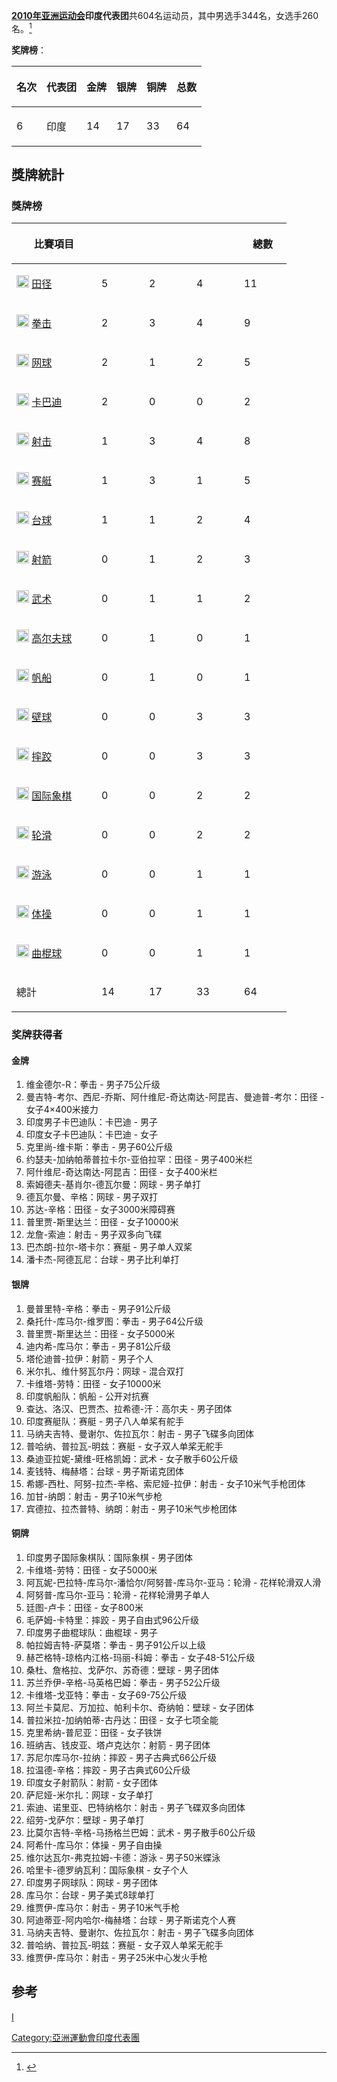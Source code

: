{{Infobox Country Asian Games
|NOC=IND
|year=2010
|competitors=609 
|sports=40
|flagbearer=
|gold=14
|silver=17
|bronze=33
|total=64
|rank=6
}}

'''[[2010年亚洲运动会|2010年亚洲运动会]]印度代表团'''共604名运动员，其中男选手344名，女选手260名。<ref>{{Cite web |url=http://www.gz2010.cn/info/CHN_CHN/ZZ/ZZE130B_@@@@@@@@@@@@@@@@@CHN_NOC=IND.html |title=第16届亚洲运动会官方网站-印度参赛项目 |accessdate=2010-11-17 |archive-date=2019-02-14 |archive-url=https://web.archive.org/web/20190214054352/http://www.gz2010.cn/info/CHN_CHN/ZZ/ZZE130B_@@@@@@@@@@@@@@@@@CHN_NOC=IND.html |dead-url=no }}</ref>

'''奖牌榜'''：
{| class="wikitable"
|-
! 名次 !! 代表团 !! 金牌 !! 银牌 !! 铜牌 !! 总数
|-
| 6 || 印度 || 14 || 17 || 33 || 64
|}

==獎牌統計==
=== 獎牌榜 ===
{| class="wikitable" style="text-align:center; font-size:90%"
|-
! width=120| 比賽項目
|bgcolor=gold width=60| {{gold medal}} || bgcolor=silver width=60| {{silver medal}} || bgcolor=#cc9966 width=60|  {{bronze medal}} 
! width=60| 總數
|-
|align=left| [[File:Athletics_pictogram.svg|20px]] [[2010年亞洲運動會田径比賽|田径]]|| 5|| 2 || 4 || 11 
|-
|align=left| [[File:Boxing_pictogram.svg|20px]] [[2010年亞洲運動會拳击比賽|拳击]] ||  2 || 3 || 4 || 9 
|-
|align=left| [[File:Tennis_pictogram.svg|20px]] [[2010年亞洲運動會网球比賽|网球]]|| 2 || 1 || 2 || 5 
|-
|align=left| [[File:Kabaddi_pictogram.svg|20px]] [[2010年亞洲運動會卡巴迪比賽|卡巴迪]] || 2 || 0 || 0 || 2 
|-
|align=left| [[File:Shooting_pictogram.svg|20px]] [[2010年亞洲運動會射击比賽|射击]] || 1 || 3 || 4 || 8 
|-
|align=left| [[File:Rowing_pictogram.svg|20px]] [[2010年亞洲運動會赛艇比賽|赛艇]] || 1 || 3 || 1 || 5 
|-
|align=left| [[File:Cue_sports_pictogram.svg|20px]] [[2010年亞洲運動會台球比賽|台球]] || 1 || 1 || 2 || 4 
|-
|align=left| [[File:Archery_pictogram.svg|20px]] [[2010年亞洲運動會射箭比賽|射箭]] || 0 || 1 || 2 || 3 
|-
|align=left| [[File:Wushu_pictogram.svg|20px]] [[2010年亞洲運動會武术比賽|武术]] || 0 || 1 || 1 || 2 
|-
|align=left| [[File:Golf_pictogram.svg|20px]] [[2010年亞洲運動會高尔夫球比賽|高尔夫球]] || 0 || 1 || 0 || 1  
|-
|align=left| [[File:Sailing_pictogram.svg|20px]] [[2010年亞洲運動會帆船比賽|帆船]] || 0 || 1 || 0 || 1  
|-
|align=left| [[File:Squash_pictogram.svg|20px]] [[2010年亞洲運動會壁球比賽|壁球]] || 0 || 0 || 3 || 3 
|-
|align=left| [[File:Wrestling_pictogram.svg|20px]] [[2010年亞洲運動會摔跤比賽|摔跤]] || 0 || 0 || 3 || 3 
|-
|align=left| [[File:Chess_pictogram.svg|20px]] [[2010年亞洲運動會国际象棋比賽|国际象棋]] || 0 || 0 || 2 || 2 
|-
|align=left| [[File:Inline_speed_skating_pictogram.svg|20px]] [[2010年亞洲運動會轮滑比賽|轮滑]] || 0 || 0 || 2 || 2 
|-
|align=left| [[File:Swimming_pictogram.svg|20px]] [[2010年亞洲運動會游泳比賽|游泳]] || 0 || 0 || 1 || 1 
|-
|align=left| [[File:Gymnastics_(artistic)_pictogram.svg|20px]] [[2010年亞洲運動會体操比賽|体操]] || 0 || 0 || 1 || 1 
|-
|align=left| [[File:Field_hockey_pictogram.svg|20px]] [[2010年亞洲運動會曲棍球比賽|曲棍球]] || 0 || 0 || 1 || 1  
|-
! 總計 || 14 || 17 || 33 || 64 
|}

===奖牌获得者===
====金牌====
#维金德尔-R：拳击 - 男子75公斤级
#曼吉特-考尔、西尼-乔斯、阿什维尼-奇达南达-阿昆吉、曼迪普-考尔：田径 - 女子4×400米接力
#印度男子卡巴迪队：卡巴迪 - 男子		
#印度女子卡巴迪队：卡巴迪 - 女子		
#克里尚-维卡斯：拳击 - 男子60公斤级
#约瑟夫-加纳帕蒂普拉卡尔-亚伯拉罕：田径 - 男子400米栏
#阿什维尼-奇达南达-阿昆吉：田径 - 女子400米栏
#索姆德夫-基肖尔-德瓦尔曼：网球 - 男子单打
#德瓦尔曼、辛格：网球 - 男子双打
#苏达-辛格：田径 - 女子3000米障碍赛
#普里贾-斯里达兰：田径 - 女子10000米
#龙詹-索迪：射击 - 男子双多向飞碟
#巴杰朗-拉尔-塔卡尔：赛艇 - 男子单人双桨
#潘卡杰-阿德瓦尼：台球 - 男子比利单打

====银牌====
#曼普里特-辛格：拳击 - 男子91公斤级
#桑托什-库马尔-维罗图：拳击 - 男子64公斤级
#普里贾-斯里达兰：田径 - 女子5000米
#迪内希-库马尔：拳击 - 男子81公斤级
#塔伦迪普-拉伊：射箭 - 男子个人
#米尔扎、维什努瓦尔丹：网球 - 混合双打
#卡维塔-劳特：田径 - 女子10000米	
#印度帆船队：帆船 - 公开对抗赛
#查达、洛汉、巴贾杰、拉希德-汗：高尔夫 - 男子团体
#印度赛艇队：赛艇 - 男子八人单桨有舵手
#马纳夫吉特、曼谢尔、佐拉瓦尔：射击 - 男子飞碟多向团体
#普哈纳、普拉瓦-明兹：赛艇 - 女子双人单桨无舵手
#桑迪亚拉妮-黛维-旺格凯姆：武术 - 女子散手60公斤级		
#麦钱特、梅赫塔：台球 - 男子斯诺克团体
#希娜-西杜、阿努-拉杰-辛格、索尼娅-拉伊：射击 - 女子10米气手枪团体 
#加甘-纳朗：射击 - 男子10米气步枪  
#宾德拉、拉杰普特、纳朗：射击 - 男子10米气步枪团体

====铜牌====
#印度男子国际象棋队：国际象棋 - 男子团体
#卡维塔-劳特：田径 - 女子5000米
#阿瓦妮-巴拉特-库马尔-潘恰尔/阿努普-库马尔-亚马：轮滑 - 花样轮滑双人滑
#阿努普-库马尔-亚马：轮滑 - 花样轮滑男子单人
#廷图-卢卡：田径 - 女子800米
#毛萨姆-卡特里：摔跤 - 男子自由式96公斤级		
#印度男子曲棍球队：曲棍球 - 男子
#帕拉姆吉特-萨莫塔：拳击 - 男子91公斤以上级	
#赫芒格特-琼格内江格-玛丽-科姆：拳击 - 女子48-51公斤级
#桑杜、詹格拉、戈萨尔、苏奇德：壁球 - 男子团体
#苏兰乔伊-辛格-马英格巴姆：拳击 - 男子52公斤级
#卡维塔-戈亚特：拳击 - 女子69-75公斤级
#阿兰卡莫尼、万加拉、帕利卡尔、奇纳帕：壁球 - 女子团体
#普拉米拉-加纳帕蒂-古丹达：田径 - 女子七项全能
#克里希纳-普尼亚：田径 - 女子铁饼
#班纳吉、钱皮亚、塔卢克达尔：射箭 - 男子团体
#苏尼尔库马尔-拉纳：摔跤 - 男子古典式66公斤级
#拉温德-辛格：摔跤 - 男子古典式60公斤级
#印度女子射箭队：射箭 - 女子团体
#萨尼娅-米尔扎：网球 - 女子单打	
#索迪、诺里亚、巴特纳格尔：射击 - 男子飞碟双多向团体
#绍劳-戈萨尔：壁球 - 男子单打
#比莫尔吉特-辛格-马扬格兰巴姆：武术 - 男子散手60公斤级		
#阿希什-库马尔：体操 - 男子自由操  
#维尔达瓦尔-弗克拉姆-卡德：游泳 - 男子50米蝶泳
#哈里卡-德罗纳瓦利：国际象棋 - 女子个人	
#印度男子网球队：网球 - 男子团体	
#库马尔：台球 - 男子美式8球单打
#维贾伊-库马尔：射击 - 男子10米气手枪
#阿迪蒂亚-阿内哈尔-梅赫塔：台球 - 男子斯诺克个人赛 
#马纳夫吉特、曼谢尔、佐拉瓦尔：射击 - 男子飞碟多向团体
#普哈纳、普拉瓦-明兹：赛艇 - 女子双人单桨无舵手
#维贾伊-库马尔：射击 - 男子25米中心发火手枪

==参考==
<references/>

{{2010年亞洲運動會代表團}}

[[分类:2010年亚洲运动会代表团|I]]
[[Category:亞洲運動會印度代表團|Category:亞洲運動會印度代表團]]
